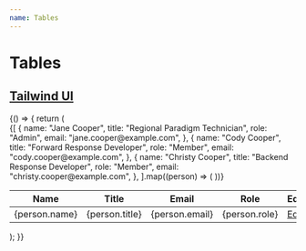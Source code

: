 ```yaml
---
name: Tables
---
```



# Tables

## [Tailwind UI](https://tailwindui.com/components/application-ui/lists/tables)

<Playground>
  {() => {
    return (
      <div className="flex flex-col">
        <div className="-my-2 overflow-x-auto sm:-mx-6 lg:-mx-8">
          <div className="py-2 align-middle inline-block min-w-full sm:px-6 lg:px-8">
            <div className="shadow overflow-hidden border-b border-gray-200 sm:rounded-lg">
              <table className="min-w-full divide-y divide-gray-200">
                <thead className="bg-gray-50">
                  <tr>
                    <th
                      scope="col"
                      className="px-6 py-3 text-left text-xs font-medium text-gray-500 uppercase tracking-wider"
                    >
                      Name
                    </th>
                    <th
                      scope="col"
                      className="px-6 py-3 text-left text-xs font-medium text-gray-500 uppercase tracking-wider"
                    >
                      Title
                    </th>
                    <th
                      scope="col"
                      className="px-6 py-3 text-left text-xs font-medium text-gray-500 uppercase tracking-wider"
                    >
                      Email
                    </th>
                    <th
                      scope="col"
                      className="px-6 py-3 text-left text-xs font-medium text-gray-500 uppercase tracking-wider"
                    >
                      Role
                    </th>
                    <th scope="col" className="relative px-6 py-3">
                      <span className="sr-only">Edit</span>
                    </th>
                  </tr>
                </thead>
                <tbody className="bg-white divide-y divide-gray-200">
                  {[
                    {
                      name: "Jane Cooper",
                      title: "Regional Paradigm Technician",
                      role: "Admin",
                      email: "jane.cooper@example.com",
                    },
                    {
                      name: "Cody Cooper",
                      title: "Forward Response Developer",
                      role: "Member",
                      email: "cody.cooper@example.com",
                    },
                    {
                      name: "Christy Cooper",
                      title: "Backend Response Developer",
                      role: "Member",
                      email: "christy.cooper@example.com",
                    },
                  ].map((person) => (
                    <tr key={person.email}>
                      <td className="px-6 py-4 whitespace-nowrap text-sm font-medium text-gray-900">
                        {person.name}
                      </td>
                      <td className="px-6 py-4 whitespace-nowrap text-sm text-gray-500">
                        {person.title}
                      </td>
                      <td className="px-6 py-4 whitespace-nowrap text-sm text-gray-500">
                        {person.email}
                      </td>
                      <td className="px-6 py-4 whitespace-nowrap text-sm text-gray-500">
                        {person.role}
                      </td>
                      <td className="px-6 py-4 whitespace-nowrap text-right text-sm font-medium">
                        <a
                          href="#"
                          className="text-indigo-600 hover:text-indigo-900"
                        >
                          Edit
                        </a>
                      </td>
                    </tr>
                  ))}
                </tbody>
              </table>
            </div>
          </div>
        </div>
      </div>
    );
  }}
</Playground>
